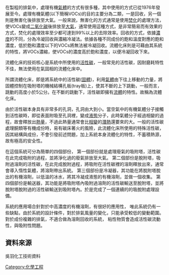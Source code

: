在製程的排氣中，處理有機[[氣體|氣體]]的方式有很多種，其中使用{{le|流體化床|Fluidized bed}}的方式已從1976年發展至今。處理有機氣體(以下簡稱VOCs)的目的主要分為二類，一是回收，另一個則是無害化後排放至大氣。一般來說，無害化的方式通常是使用[[焚化|焚化]]的處理方法，使VOCs變成[[二氧化碳|二氧化碳]]後排放至[[大氣|大氣]]，通常使用這種方式，是非常簡易而有效果的方式，焚化的處理效率至少都可達到99%以上的去除效率。回收的方式，依據[[濃度|濃度]]的不同，分為冷凝回收與濃縮冷凝法。依據各種不同成份的飽和溫度對應的飽和濃度，低於飽和濃度以下的VOCs將無法被冷凝回收。流體化床則是可藉由其系統的特性，將VOCs濃縮，使VOCs的濃度高於飽和濃度，以便冷凝回收下來。

流體化床的技術核心是系統中所使用的[[活性碳|活性碳]]，一般常見的活性碳，因耐磨耗特性不佳，無法使用在氣固相的流體化床中。

所謂流體化床，即是將系統中的活性碳([[固體|固體]])，利用[[氣體|氣體]]由下往上移動的力量，將固體控制在吸附塔的機械結構孔板(tray板)上，使其不斷的上下跳動，一般而言，跳動的高度小於5公分。在不斷的跳動下，活性碳即擁有[[流體|流體]]的特性。故稱為流體化床。

由於活性碳本身具有非常多的孔洞，孔洞由大到小。當空氣中的有機氣體分子接觸到活性碳時，即從表面附吸至孔洞裡，變成[[液態|液態]]分子，此時氣體分子經過相變的過程，故會釋放出[[熱量|熱量]]，不過此熱量通常會比[[相變|相變]]的[[潛熱|潛熱]]還要來的大。一般的活性碳處理酮類等有機成份時，易有碳床著火的風險，此流體化床所使用的特殊活性碳，因其結構與成份，不會引發前述問題，加上系統本身流體化的特性，不蓄積熱源，故有極高的安全性。

在這個系統可分為簡單的四個部份，
第一個部份就是處理廢氣的吸附塔，活性碳在此完成吸附的過程，並將淨化過的廢氣排放至大氣。
第二個部份是脫附塔，吸附過溶劑的活性碳，在此完成脫附過程，將吸附在活性碳裡的溶劑釋放出來，通常會導入惰性氣體，將溶劑帶出系統。
第三個部份是冷凝器，其功能在將脫附塔脫出的有機溶劑，以低溫的冰水，將其冷凝成液態的有機溶劑，並做一個收集。
第四個部份是輸送器，其功能是將吸附塔內吸附過溶劑的活性碳輸送至脫附塔，並將脫附塔脫附過的活性碳輸送到吸附塔內。於是完成了一個連續的的吸脫附處理設備。

系統的應用場合針對於中高濃度的有機溶劑，有很好的應用性，
唯此系統仍有一些缺點，由於系統的設計條件，對於排氣風量的變化，只能承受較低的變動範圍。
對於成份複雜的排氣，不適合做為溶劑回收的系統，
粘性物質會造成活性碳流動性，與吸附性問題。

==資料來源==
吳羽化工技術資料

[[Category:化學工程|Category:化學工程]]